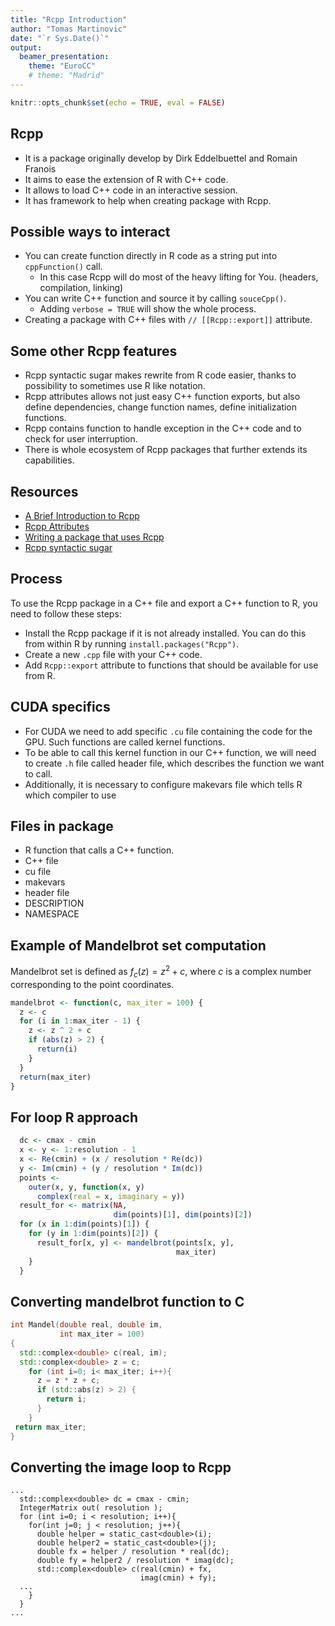 ```yaml
---
title: "Rcpp Introduction"
author: "Tomas Martinovic"
date: "`r Sys.Date()`"
output:
  beamer_presentation:
    theme: "EuroCC"
    # theme: "Madrid"
---
```



```r
knitr::opts_chunk$set(echo = TRUE, eval = FALSE)
```

## Rcpp

- It is a package originally develop by Dirk Eddelbuettel and Romain Fran\c{c}ois
- It aims to ease the extension of R with C++ code.
- It allows to load C++ code in an interactive session.
- It has framework to help when creating package with Rcpp.

## Possible ways to interact

- You can create function directly in R code as a string put into `cppFunction()` call.
  - In this case Rcpp will do most of the heavy lifting for You. (headers, compilation, linking)
- You can write C++ function and source it by calling `souceCpp()`.
  - Adding `verbose = TRUE` will show the whole process.
- Creating a package with C++ files with `// [[Rcpp::export]]` attribute.

## Some other Rcpp features

- Rcpp syntactic sugar makes rewrite from R code easier, thanks to possibility to sometimes use R like notation.
- Rcpp attributes allows not just easy C++ function exports, but also define dependencies, change function names, define initialization functions.
- Rcpp contains function to handle exception in the C++ code and to check for user interruption.
- There is whole ecosystem of Rcpp packages that further extends its capabilities.

## Resources

- [A Brief Introduction to Rcpp](https://cran.r-project.org/web/packages/Rcpp/vignettes/Rcpp-introduction.pdf)
- [Rcpp Attributes](https://cran.r-project.org/web/packages/Rcpp/vignettes/Rcpp-attributes.pdf)
- [Writing a package that uses Rcpp](https://cran.r-project.org/web/packages/Rcpp/vignettes/Rcpp-package.pdf)
- [Rcpp syntactic sugar](https://cran.r-project.org/web/packages/Rcpp/vignettes/Rcpp-sugar.pdf)

## Process

To use the Rcpp package in a C++ file and export a C++ function to R, you need to follow these steps:

- Install the Rcpp package if it is not already installed. You can do this from within R by running `install.packages("Rcpp")`.
- Create a new `.cpp` file with your C++ code.
- Add `Rcpp::export` attribute to functions that should be available for use from R.

## CUDA specifics

- For CUDA we need to add specific `.cu` file containing the code for the GPU. Such functions are called kernel functions.
- To be able to call this kernel function in our C++ function, we will need to create `.h` file called header file, which describes the function we want to call.
- Additionally, it is necessary to configure makevars file which tells R which compiler to use

## Files in package

- R function that calls a C++ function.
- C++ file
- cu file
- makevars
- header file
- DESCRIPTION
- NAMESPACE

## Example of Mandelbrot set computation
Mandelbrot set is defined as $f_{c}(z)=z^{2}+c$, where $c$ is a complex number corresponding to the point coordinates.

```r
mandelbrot <- function(c, max_iter = 100) {
  z <- c
  for (i in 1:max_iter - 1) {
    z <- z ^ 2 + c
    if (abs(z) > 2) {
      return(i)
    }
  }
  return(max_iter)
}
```

## For loop R approach

```r
  dc <- cmax - cmin
  x <- y <- 1:resolution - 1
  x <- Re(cmin) + (x / resolution * Re(dc))
  y <- Im(cmin) + (y / resolution * Im(dc))
  points <-
    outer(x, y, function(x, y)
      complex(real = x, imaginary = y))
  result_for <- matrix(NA,
                       dim(points)[1], dim(points)[2])
  for (x in 1:dim(points)[1]) {
    for (y in 1:dim(points)[2]) {
      result_for[x, y] <- mandelbrot(points[x, y],
                                     max_iter)
    }
  }
```

## Converting mandelbrot function to C

```cpp
int Mandel(double real, double im,
           int max_iter = 100)
{
  std::complex<double> c(real, im);
  std::complex<double> z = c;
    for (int i=0; i< max_iter; i++){
      z = z * z + c;
      if (std::abs(z) > 2) {
        return i;
      }
    }
 return max_iter;
}
```

## Converting the image loop to Rcpp

```Rcpp
...
  std::complex<double> dc = cmax - cmin;
  IntegerMatrix out( resolution );
  for (int i=0; i < resolution; i++){
    for(int j=0; j < resolution; j++){
      double helper = static_cast<double>(i);
      double helper2 = static_cast<double>(j);
      double fx = helper / resolution * real(dc);
      double fy = helper2 / resolution * imag(dc);
      std::complex<double> c(real(cmin) + fx,
                             imag(cmin) + fy);
  ...
    }
  }
...
```
